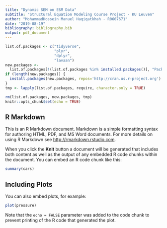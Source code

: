 ```yaml
---
title: "Dynamic SEM on ESM Data"
subtitle: "Structural Equation Modeling Course Project - KU Leuven"
author: "MohammadHossein Manuel Haqiqatkhah - R0607671"
date: "2019-08-19"
bibliography: bibliography.bib
output: pdf_document
---
```



```r
list.of.packages <- c("tidyverse",
                      "plyr",
                      "dplyr",
                      "lavaan")
new.packages <-
  list.of.packages[!(list.of.packages %in% installed.packages()[, "Package"])]
if (length(new.packages)) {
  install.packages(new.packages, repos='http://cran.us.r-project.org')
}
tmp <- lapply(list.of.packages, require, character.only = TRUE)

rm(list.of.packages, new.packages, tmp)
knitr::opts_chunk$set(echo = TRUE)
```

## R Markdown

This is an R Markdown document. Markdown is a simple formatting syntax for authoring HTML, PDF, and MS Word documents. For more details on using R Markdown see <http://rmarkdown.rstudio.com>.

When you click the **Knit** button a document will be generated that includes both content as well as the output of any embedded R code chunks within the document. You can embed an R code chunk like this:

```r
summary(cars)
```

## Including Plots

You can also embed plots, for example:

```r
plot(pressure)
```

Note that the `echo = FALSE` parameter was added to the code chunk to prevent printing of the R code that generated the plot.
